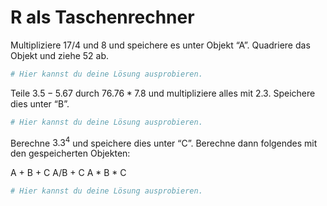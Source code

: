 
# R als Taschenrechner 


Multipliziere $17/4$ und $8$ und speichere es unter Objekt "A". Quadriere das Objekt und ziehe $52$ ab. 


```r
# Hier kannst du deine Lösung ausprobieren.


```



Teile $3.5 - 5.67$ durch $76.76 * 7.8$ und multipliziere alles mit $2.3$. Speichere dies unter "B". 

```r
# Hier kannst du deine Lösung ausprobieren.


```



Berechne $3.3^4$ und speichere dies unter "C". Berechne dann folgendes mit den gespeicherten Objekten: 

A + B + C 
A/B + C
A * B * C

```r
# Hier kannst du deine Lösung ausprobieren.


```

